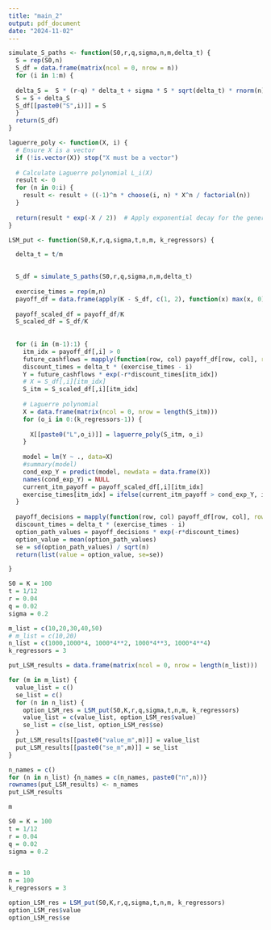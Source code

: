 ```yaml
---
title: "main_2"
output: pdf_document
date: "2024-11-02"
---
```


```r
simulate_S_paths <- function(S0,r,q,sigma,n,m,delta_t) {
  S = rep(S0,n)
  S_df = data.frame(matrix(ncol = 0, nrow = n))
  for (i in 1:m) {
  
  delta_S =  S * (r-q) * delta_t + sigma * S * sqrt(delta_t) * rnorm(n)
  S = S + delta_S
  S_df[[paste0("S",i)]] = S
  }
  return(S_df)
}

laguerre_poly <- function(X, i) {
  # Ensure X is a vector
  if (!is.vector(X)) stop("X must be a vector")
  
  # Calculate Laguerre polynomial L_i(X)
  result <- 0
  for (n in 0:i) {
    result <- result + ((-1)^n * choose(i, n) * X^n / factorial(n))
  }
  
  return(result * exp(-X / 2))  # Apply exponential decay for the generalized form
}

LSM_put <- function(S0,K,r,q,sigma,t,n,m, k_regressors) {

  delta_t = t/m

  
  S_df = simulate_S_paths(S0,r,q,sigma,n,m,delta_t) 
  
  exercise_times = rep(m,n)
  payoff_df = data.frame(apply(K - S_df, c(1, 2), function(x) max(x, 0)))
  
  payoff_scaled_df = payoff_df/K
  S_scaled_df = S_df/K
  
  
  for (i in (m-1):1) {
    itm_idx = payoff_df[,i] > 0
    future_cashflows = mapply(function(row, col) payoff_df[row, col], row = 1:nrow(payoff_scaled_df), col = exercise_times)[itm_idx]
    discount_times = delta_t * (exercise_times - i)
    Y = future_cashflows * exp(-r*discount_times[itm_idx])
    # X = S_df[,i][itm_idx]
    S_itm = S_scaled_df[,i][itm_idx]
    
    # Laguerre polynomial 
    X = data.frame(matrix(ncol = 0, nrow = length(S_itm)))
    for (o_i in 0:(k_regressors-1)) {
      
      X[[paste0("L",o_i)]] = laguerre_poly(S_itm, o_i)
    }
    
    model = lm(Y ~ ., data=X)
    #summary(model)
    cond_exp_Y = predict(model, newdata = data.frame(X))
    names(cond_exp_Y) = NULL
    current_itm_payoff = payoff_scaled_df[,i][itm_idx]
    exercise_times[itm_idx] = ifelse(current_itm_payoff > cond_exp_Y, i, exercise_times[itm_idx])
  }
  
  payoff_decisions = mapply(function(row, col) payoff_df[row, col], row = 1:nrow(payoff_df), col = exercise_times)
  discount_times = delta_t * (exercise_times - i)
  option_path_values = payoff_decisions * exp(-r*discount_times)
  option_value = mean(option_path_values)
  se = sd(option_path_values) / sqrt(n)
  return(list(value = option_value, se=se))

}
```

```r
S0 = K = 100
t = 1/12 
r = 0.04
q = 0.02
sigma = 0.2

m_list = c(10,20,30,40,50)
# m_list = c(10,20)
n_list = c(1000,1000*4, 1000*4**2, 1000*4**3, 1000*4**4)
k_regressors = 3

put_LSM_results = data.frame(matrix(ncol = 0, nrow = length(n_list)))

for (m in m_list) {
  value_list = c()
  se_list = c()
  for (n in n_list) {
    option_LSM_res = LSM_put(S0,K,r,q,sigma,t,n,m, k_regressors)
    value_list = c(value_list, option_LSM_res$value)
    se_list = c(se_list, option_LSM_res$se)
  }
  put_LSM_results[[paste0("value_m",m)]] = value_list
  put_LSM_results[[paste0("se_m",m)]] = se_list
}
```

```r
n_names = c()
for (n in n_list) {n_names = c(n_names, paste0("n",n))}
rownames(put_LSM_results) <- n_names
put_LSM_results
```

```r
m
```

```r
S0 = K = 100
t = 1/12 
r = 0.04
q = 0.02
sigma = 0.2


m = 10
n = 100
k_regressors = 3

option_LSM_res = LSM_put(S0,K,r,q,sigma,t,n,m, k_regressors)
option_LSM_res$value
option_LSM_res$se
```